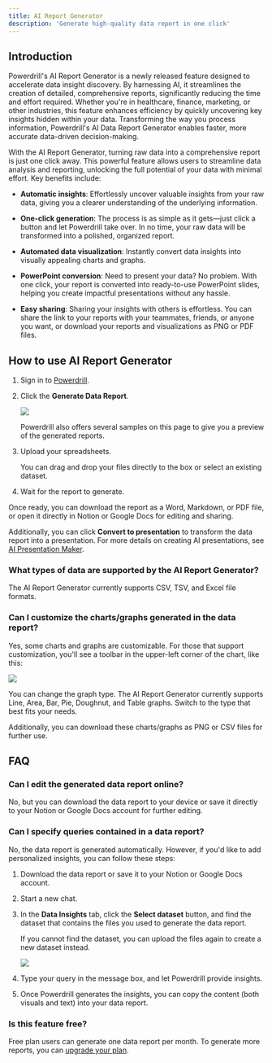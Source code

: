```yaml
---
title: AI Report Generator
description: 'Generate high-quality data report in one click'
---
```



## Introduction
 
Powerdrill's AI Report Generator is a newly released feature designed to accelerate data insight discovery. By harnessing AI, it streamlines the creation of detailed, comprehensive reports, significantly reducing the time and effort required. Whether you're in healthcare, finance, marketing, or other industries, this feature enhances efficiency by quickly uncovering key insights hidden within your data. Transforming the way you process information, Powerdrill's AI Data Report Generator enables faster, more accurate data-driven decision-making.


With the AI Report Generator, turning raw data into a comprehensive report is just one click away. This powerful feature allows users to streamline data analysis and reporting, unlocking the full potential of your data with minimal effort. Key benefits include:

- **Automatic insights**: Effortlessly uncover valuable insights from your raw data, giving you a clearer understanding of the underlying information.

- **One-click generation**: The process is as simple as it gets—just click a button and let Powerdrill take over. In no time, your raw data will be transformed into a polished, organized report.

- **Automated data visualization**: Instantly convert data insights into visually appealing charts and graphs.

- **PowerPoint conversion**: Need to present your data? No problem. With one click, your report is converted into ready-to-use PowerPoint slides, helping you create impactful presentations without any hassle.

- **Easy sharing**: Sharing your insights with others is effortless. You can share the link to your reports with your teammates, friends, or anyone you want, or download your reports and visualizations as PNG or PDF files.


## How to use AI Report Generator

1. Sign in to [Powerdrill](https://powerdrill.ai).

2. Click the **Generate Data Report**.

    <Frame>
      <img src="/images/ai-data-report.png" style={{ borderRadius: '0.5rem' }} />
    </Frame>

    Powerdrill also offers several samples on this page to give you a preview of the generated reports.

3. Upload your spreadsheets.

    You can drag and drop your files directly to the box or select an existing dataset.

4. Wait for the report to generate.

Once ready, you can download the report as a Word, Markdown, or PDF file, or open it directly in Notion or Google Docs for editing and sharing.

Additionally, you can click **Convert to presentation** to transform the data report into a presentation. For more details on creating AI presentations, see [AI Presentation Maker](features/ai-presentation).



### What types of data are supported by the AI Report Generator?

The AI Report Generator currently supports CSV, TSV, and Excel file formats.


### Can I customize the charts/graphs generated in the data report?

Yes, some charts and graphs are customizable. For those that support customization, you'll see a toolbar in the upper-left corner of the chart, like this:

<Frame>
  <img src="/images/customizable-charts.png" style={{ borderRadius: '0.5rem' }} />
</Frame>


You can change the graph type. The AI Report Generator currently supports Line, Area, Bar, Pie, Doughnut, and Table graphs. Switch to the type that best fits your needs.

Additionally, you can download these charts/graphs as PNG or CSV files for further use.


## FAQ


### Can I edit the generated data report online?

No, but you can download the data report to your device or save it directly to your Notion or Google Docs account for further editing.


### Can I specify queries contained in a data report?

No, the data report is generated automatically. However, if you'd like to add personalized insights, you can follow these steps:

1. Download the data report or save it to your Notion or Google Docs account.

2. Start a new chat. 

3. In the **Data Insights** tab, click the **Select dataset** button, and find the dataset that contains the files you used to generate the data report.

    If you cannot find the dataset, you can upload the files again to create a new dataset instead.


    <Frame>
     <img src="/images/upload-files.png" style={{ borderRadius: '0.5rem' }} />
    </Frame>
   

4. Type your query in the message box, and let Powerdrill provide insights.

5. Once Powerdrill generates the insights, you can copy the content (both visuals and text) into your data report.



### Is this feature free?

Free plan users can generate one data report per month. To generate more reports, you can [upgrade your plan](https://powerdrill.ai/pricing). 




<MySnippet beta="community" />



















